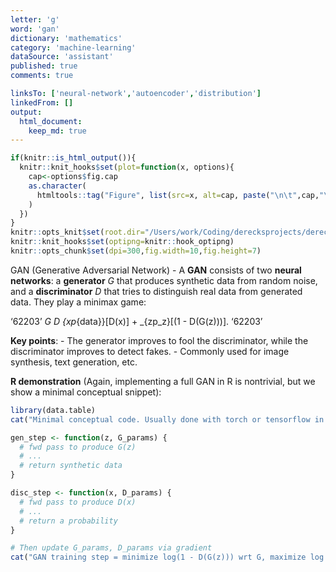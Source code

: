 ```yaml
---
letter: 'g'
word: 'gan'
dictionary: 'mathematics'
category: 'machine-learning'
dataSource: 'assistant'
published: true
comments: true

linksTo: ['neural-network','autoencoder','distribution']
linkedFrom: []
output:
  html_document:
    keep_md: true
---
```


```r
if(knitr::is_html_output()){
  knitr::knit_hooks$set(plot=function(x, options){
    cap<-options$fig.cap
    as.character(
      htmltools::tag("Figure", list(src=x, alt=cap, paste("\n\t",cap,"\n",sep="")))
    )
  })
}
knitr::opts_knit$set(root.dir="/Users/work/Coding/derecksprojects/derecksnotes.com-playground/derecksnotes.com/client/src/app/dictionaries/mathematics/definitions")
knitr::knit_hooks$set(optipng=knitr::hook_optipng)
knitr::opts_chunk$set(dpi=300,fig.width=10,fig.height=7)
```

<a id="gan">GAN (Generative Adversarial Network)</a> - A **GAN** consists of two **neural networks**: a **generator** $G$ that produces synthetic data from random noise, and a **discriminator** $D$ that tries to distinguish real data from generated data. They play a minimax game:

'62203'
\min_G \max_D \mathbb{E}_{x\sim p_{data}}[\log D(x)] + \mathbb{E}_{z\sim p_z}[\log(1 - D(G(z)))].
'62203'

**Key points**:
- The generator improves to fool the discriminator, while the discriminator improves to detect fakes.
- Commonly used for image synthesis, text generation, etc.

**R demonstration** (Again, implementing a full GAN in R is nontrivial, but we show a minimal conceptual snippet):

```r
library(data.table)
cat("Minimal conceptual code. Usually done with torch or tensorflow in Python. We'll pseudo-code one step.\n")

gen_step <- function(z, G_params) {
  # fwd pass to produce G(z)
  # ...
  # return synthetic data
}

disc_step <- function(x, D_params) {
  # fwd pass to produce D(x)
  # ...
  # return a probability
}

# Then update G_params, D_params via gradient
cat("GAN training step = minimize log(1 - D(G(z))) wrt G, maximize log D(x) + log(1 - D(G(z))) wrt D.\n")
```
